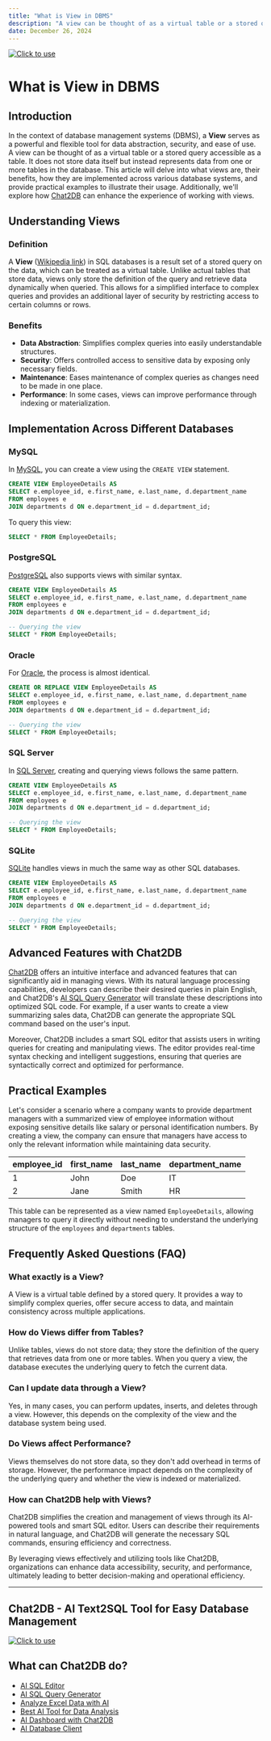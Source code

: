 ```yaml
---
title: "What is View in DBMS"
description: "A view can be thought of as a virtual table or a stored query accessible as a table. It does not store data itself but instead represents data from one or more tables in the database."
date: December 26, 2024
---
```

[![Click to use](/image/blog/bg/chat2db1.png)](https://app.chat2db.ai/)
# What is View in DBMS

## Introduction

In the context of database management systems (DBMS), a **View** serves as a powerful and flexible tool for data abstraction, security, and ease of use. A view can be thought of as a virtual table or a stored query accessible as a table. It does not store data itself but instead represents data from one or more tables in the database. This article will delve into what views are, their benefits, how they are implemented across various database systems, and provide practical examples to illustrate their usage. Additionally, we'll explore how [Chat2DB](https://chat2db.ai) can enhance the experience of working with views.

## Understanding Views

### Definition

A **View** ([Wikipedia link](https://en.wikipedia.org/wiki/View_(SQL))) in SQL databases is a result set of a stored query on the data, which can be treated as a virtual table. Unlike actual tables that store data, views only store the definition of the query and retrieve data dynamically when queried. This allows for a simplified interface to complex queries and provides an additional layer of security by restricting access to certain columns or rows.

### Benefits

- **Data Abstraction**: Simplifies complex queries into easily understandable structures.
- **Security**: Offers controlled access to sensitive data by exposing only necessary fields.
- **Maintenance**: Eases maintenance of complex queries as changes need to be made in one place.
- **Performance**: In some cases, views can improve performance through indexing or materialization.

## Implementation Across Different Databases

### MySQL

In [MySQL](https://chat2db.ai/client/mysql), you can create a view using the `CREATE VIEW` statement.

```sql
CREATE VIEW EmployeeDetails AS
SELECT e.employee_id, e.first_name, e.last_name, d.department_name
FROM employees e
JOIN departments d ON e.department_id = d.department_id;
```

To query this view:

```sql
SELECT * FROM EmployeeDetails;
```

### PostgreSQL

[PostgreSQL](https://chat2db.ai/client/postgresql) also supports views with similar syntax.

```sql
CREATE VIEW EmployeeDetails AS
SELECT e.employee_id, e.first_name, e.last_name, d.department_name
FROM employees e
JOIN departments d ON e.department_id = d.department_id;

-- Querying the view
SELECT * FROM EmployeeDetails;
```

### Oracle

For [Oracle](https://chat2db.ai/client/oracle), the process is almost identical.

```sql
CREATE OR REPLACE VIEW EmployeeDetails AS
SELECT e.employee_id, e.first_name, e.last_name, d.department_name
FROM employees e
JOIN departments d ON e.department_id = d.department_id;

-- Querying the view
SELECT * FROM EmployeeDetails;
```

### SQL Server

In [SQL Server](https://chat2db.ai/client/sqlserver), creating and querying views follows the same pattern.

```sql
CREATE VIEW EmployeeDetails AS
SELECT e.employee_id, e.first_name, e.last_name, d.department_name
FROM employees e
JOIN departments d ON e.department_id = d.department_id;

-- Querying the view
SELECT * FROM EmployeeDetails;
```

### SQLite

[SQLite](https://chat2db.ai/client/sqlite) handles views in much the same way as other SQL databases.

```sql
CREATE VIEW EmployeeDetails AS
SELECT e.employee_id, e.first_name, e.last_name, d.department_name
FROM employees e
JOIN departments d ON e.department_id = d.department_id;

-- Querying the view
SELECT * FROM EmployeeDetails;
```

## Advanced Features with Chat2DB

[Chat2DB](https://chat2db.ai) offers an intuitive interface and advanced features that can significantly aid in managing views. With its natural language processing capabilities, developers can describe their desired queries in plain English, and Chat2DB's [AI SQL Query Generator](https://chat2db.ai/feature/ai-sql-query-generator) will translate these descriptions into optimized SQL code. For example, if a user wants to create a view summarizing sales data, Chat2DB can generate the appropriate SQL command based on the user's input.

Moreover, Chat2DB includes a smart SQL editor that assists users in writing queries for creating and manipulating views. The editor provides real-time syntax checking and intelligent suggestions, ensuring that queries are syntactically correct and optimized for performance.

## Practical Examples

Let's consider a scenario where a company wants to provide department managers with a summarized view of employee information without exposing sensitive details like salary or personal identification numbers. By creating a view, the company can ensure that managers have access to only the relevant information while maintaining data security.

| employee_id | first_name | last_name  | department_name |
|-------------|------------|------------|-----------------|
| 1           | John       | Doe        | IT              |
| 2           | Jane       | Smith      | HR              |

This table can be represented as a view named `EmployeeDetails`, allowing managers to query it directly without needing to understand the underlying structure of the `employees` and `departments` tables.

## Frequently Asked Questions (FAQ)

### What exactly is a View?

A View is a virtual table defined by a stored query. It provides a way to simplify complex queries, offer secure access to data, and maintain consistency across multiple applications.

### How do Views differ from Tables?

Unlike tables, views do not store data; they store the definition of the query that retrieves data from one or more tables. When you query a view, the database executes the underlying query to fetch the current data.

### Can I update data through a View?

Yes, in many cases, you can perform updates, inserts, and deletes through a view. However, this depends on the complexity of the view and the database system being used.

### Do Views affect Performance?

Views themselves do not store data, so they don't add overhead in terms of storage. However, the performance impact depends on the complexity of the underlying query and whether the view is indexed or materialized.

### How can Chat2DB help with Views?

Chat2DB simplifies the creation and management of views through its AI-powered tools and smart SQL editor. Users can describe their requirements in natural language, and Chat2DB will generate the necessary SQL commands, ensuring efficiency and correctness.

By leveraging views effectively and utilizing tools like Chat2DB, organizations can enhance data accessibility, security, and performance, ultimately leading to better decision-making and operational efficiency.

---

## Chat2DB - AI Text2SQL Tool for Easy Database Management

[![Click to use](/image/blog/chat2db.png)](https://app.chat2db.ai/)

## What can Chat2DB do?

- [AI SQL Editor](https://chat2db.ai/feature/AI%20SQL%20Editor)
- [AI SQL Query Generator](https://chat2db.ai/feature/AI%20SQL%20Query%20Generator)
- [Analyze Excel Data with AI](https://chat2db.ai/feature/Analyze%20Excel%20Data%20with%20AI)
- [Best AI Tool for Data Analysis](https://chat2db.ai/feature/Best%20AI%20Tool%20for%20Data%20Analysis)
- [AI Dashboard with Chat2DB](https://chat2db.ai/feature/AI%20Dashboard%20with%20Chat2DB)
- [AI Database Client](https://chat2db.ai/feature/AI%20Database%20Client)

